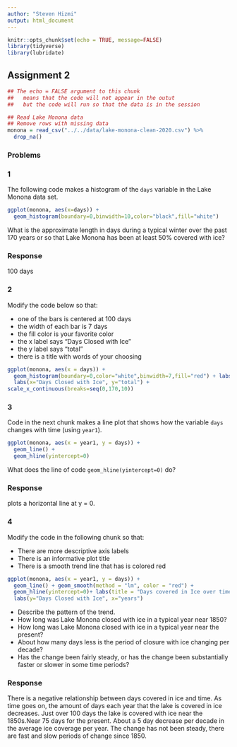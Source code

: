 ---
author: "Steven Hizmi"
output: html_document
---

```{r setup, include=FALSE}
knitr::opts_chunk$set(echo = TRUE, message=FALSE)
library(tidyverse)
library(lubridate)
```

## Assignment 2

```{r read-data, echo = FALSE}
## The echo = FALSE argument to this chunk
##   means that the code will not appear in the outut
##   but the code will run so that the data is in the session

## Read Lake Monona data
## Remove rows with missing data
monona = read_csv("../../data/lake-monona-clean-2020.csv") %>%
  drop_na()
```

### Problems

### 1

The following code makes a histogram of the `days` variable in the Lake Monona data set.

```{r problem1}
ggplot(monona, aes(x=days)) +
  geom_histogram(boundary=0,binwidth=10,color="black",fill="white")
```

What is the approximate length in days during a typical winter over the past 170 years or so that Lake Monona has been at least 50% covered with ice?

### Response

100 days

### 2

Modify the code below so that:

- one of the bars is centered at 100 days
- the width of each bar is 7 days
- the fill color is your favorite color
- the x label says "Days Closed with Ice"
- the y label says "total"
- there is a title with words of your choosing

```{r problem2}
ggplot(monona, aes(x = days)) +
  geom_histogram(boundary=0,color="white",binwidth=7,fill="red") + labs(title="Lake Monona") + 
  labs(x="Days Closed with Ice", y="total") +
scale_x_continuous(breaks=seq(0,170,10))
```

### 3

Code in the next chunk makes a line plot that shows how the variable `days` changes with time (using `year1`).

```{r problem3}
ggplot(monona, aes(x = year1, y = days)) +
  geom_line() +
  geom_hline(yintercept=0)
```

What does the line of code `geom_hline(yintercept=0)` do?

### Response

plots a horizontal line at y = 0.

### 4

Modify the code in the following chunk so that:

- There are more descriptive axis labels
- There is an informative plot title
- There is a smooth trend line that has is colored red

```{r problem4}
ggplot(monona, aes(x = year1, y = days)) +
  geom_line() + geom_smooth(method = "lm", color = "red") +
  geom_hline(yintercept=0)+ labs(title = "Days covered in Ice over time") +
  labs(y="Days Closed with Ice", x="years")
```

- Describe the pattern of the trend.
- How long was Lake Monona closed with ice in a typical year near 1850?
- How long was Lake Monona closed with ice in a typical year near the present?
- About how many days less is the period of closure with ice changing per decade?
- Has the change been fairly steady, or has the change been substantially faster or slower in some time periods?

### Response

There is a negative relationship between days covered in ice and time. As time goes on, the amount of days each year that the lake is covered in ice decreases.
Just over 100 days the lake is covered with ice near the 1850s.Near 75 days for the present. About a 5 day decrease per decade in the average ice coverage per year. The change has not been steady, there are fast and slow periods of change since 1850.

